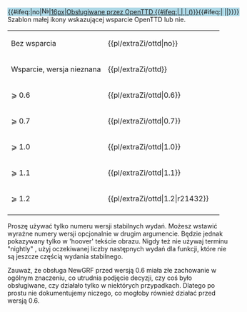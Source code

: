 <noinclude>{{pl/extraZi/inne strony|en=newgrf-specs.tt-wiki.net/wiki/template:ottd
|pl=template:extraZi/ottd
}}</noinclude><!--
--><includeonly><span title="{{#ifeq:{{{1|??}}}|no|Not supported by OpenTTD|Supported by OpenTTD {{{1|??}}}{{#ifeq:{{{2| }}}| | |&nbsp;({{{2|}}})}}}}" style="padding: 1px;white-space:nowrap;background-color:lightblue; outline:1px solid {{#ifeq:{{{1|??}}}|no|red|black}}">{{#ifeq:{{{1|??}}}|no|[[File:en/Openttd icon crossed.png|16px|Nieobsługiwane przez OpenTTD]]|[[en/<!--File/Openttd icon.png-->File/Openttd.ico.png|16px|Obsługiwane przez OpenTTD {{{1|??}}}{{#ifeq:{{{2| }}}| | |&nbsp;({{{2|}}})}}]]{{#ifeq:{{{1|??}}}| ||'''{{{1|??}}}'''}}}}</span></includeonly><noinclude>
Szablon małej ikony wskazującej wsparcie OpenTTD lub nie.
{|
|-
| Bez wsparcia || <nowiki>{{pl/extraZi/ottd|no}}</nowiki> || {{pl/extraZi/ottd|no}}
|-
| Wsparcie, wersja nieznana || <nowiki>{{pl/extraZi/ottd}}</nowiki> || {{pl/extraZi/ottd}}
|-
| ⩾ 0.6 || <nowiki>{{pl/extraZi/ottd|0.6}}</nowiki> || {{pl/extraZi/ottd|0.6}}
|-
| ⩾ 0.7 || <nowiki>{{pl/extraZi/ottd|0.7}}</nowiki> || {{pl/extraZi/ottd|0.7}}
|-
| ⩾ 1.0 || <nowiki>{{pl/extraZi/ottd|1.0}}</nowiki> || {{pl/extraZi/ottd|1.0}}
|-
| ⩾ 1.1 || <nowiki>{{pl/extraZi/ottd|1.1}}</nowiki> || {{pl/extraZi/ottd|1.1}}
|-
| ⩾ 1.2 || <nowiki>{{pl/extraZi/ottd|1.2|r21432}}</nowiki> || {{pl/extraZi/ottd|1.2|r21432}}
|-
|}
Proszę używać tylko numeru wersji stabilnych wydań. Możesz wstawić wyraźne numery wersji opcjonalnie w drugim argumencie. Będzie jednak pokazywany tylko w 'hoover' tekście obrazu. Nigdy też nie używaj terminu "nightly" , użyj oczekiwanej liczby następnych wydań dla funkcji, które nie są jeszcze częścią wydania stabilnego.

Zauważ, że obsługa NewGRF przed wersją 0.6 miała złe zachowanie w ogólnym znaczeniu, co utrudnia podjęcie decyzji, czy coś było obsługiwane, czy działało tylko w niektórych przypadkach. Dlatego po prostu nie dokumentujemy niczego, co mogłoby również działać przed wersją 0.6.
</noinclude><!--
--><noinclude>[[Category:pl/User/Extrazi/szablony|{{PAGENAME}}]]</noinclude>
